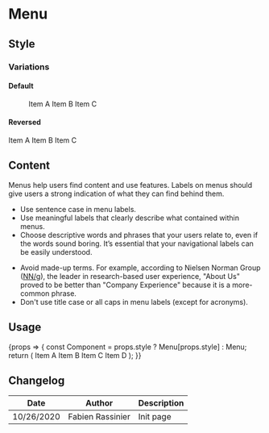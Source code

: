 
<Meta title="Components/Menu" component={Menu} />

# Menu

## Style

### Variations

#### Default

<Canvas>
	<Story name="default">
		<Menu>
			<Menu.Item iconBefore="talend-stop" href="#" active>Item A</Menu.Item>
			<Menu.Item iconBefore="talend-stop" href="#">Item B</Menu.Item>
			<Menu.Item iconBefore="talend-stop" href="#">Item C</Menu.Item>
		</Menu>
	</Story>
</Canvas>

#### Reversed

<Canvas>
    <Story name="reversed">
        <Menu.Reversed>
            <Menu.Item iconBefore="talend-stop" href="#" active>Item A</Menu.Item>
            <Menu.Item iconBefore="talend-stop" href="#">Item B</Menu.Item>
            <Menu.Item iconBefore="talend-stop" href="#">Item C</Menu.Item>
        </Menu.Reversed>
    </Story>
</Canvas>

## Content

Menus help users find content and use features. Labels on menus should give users a strong indication of what they can find behind them.

<Use>
	<Use.Do>
		<ul>
			<li>Use sentence case in menu labels.</li>
			<li>Use meaningful labels that clearly describe what contained within menus.</li>
			<li>Choose descriptive words and phrases that your users relate to, even if the words sound boring. It’s essential that your navigational labels can be easily understood.
			</li>
		</ul>
	</Use.Do>
	<Use.Dont>
		<ul>
			<li>Avoid made-up terms. For example, according to Nielsen Norman Group (<a href="https://www.nngroup.com/">NN/g</a>), the leader in research-based user experience, "About Us" proved to be better than "Company Experience" because it is a more-common phrase.</li>
			<li>Don't use title case or all caps in menu labels (except for acronyms).</li>
		</ul>
	</Use.Dont>
</Use>

## Usage

<Canvas>
	<Story
		name="usage"
		height="20rem"
		args={{
            style: '',
			variant: 'TPD',
		}}
		argTypes={{
            style: {
                description: 'Menu style',
                control: {
                    type: 'select',
                    options: ['', 'Reversed'],
                },
            },
			variant: {
				description: 'Menu variant',
				control: {
					type: 'select',
					options: ['', 'TAPID', 'TAPIT', 'MDM', 'TDI', 'TDP', 'TDS', 'TMC', 'TPD'],
				},
			},
		}}
	>
		{props => {
            const Component = props.style ? Menu[props.style] : Menu;
			return (
				<Component {...props} style={{ minHeight: '50rem'}}>
					<Menu.Item iconBefore="talend-stop" href="#">Item A</Menu.Item>
					<Menu.Item iconBefore="talend-stop" href="#" active>Item B</Menu.Item>
					<Menu.Item iconBefore="talend-stop" href="#">Item C</Menu.Item>
					<Menu.Item iconBefore="talend-stop" href="#">Item D</Menu.Item>
				</Component>
			);
		}}
	</Story>
</Canvas>

<ArgsTable story="usage" />

## Changelog

| Date       | Author           | Description |
| ---------- | ---------------- | ----------- |
| 10/26/2020 | Fabien Rassinier | Init page   |
